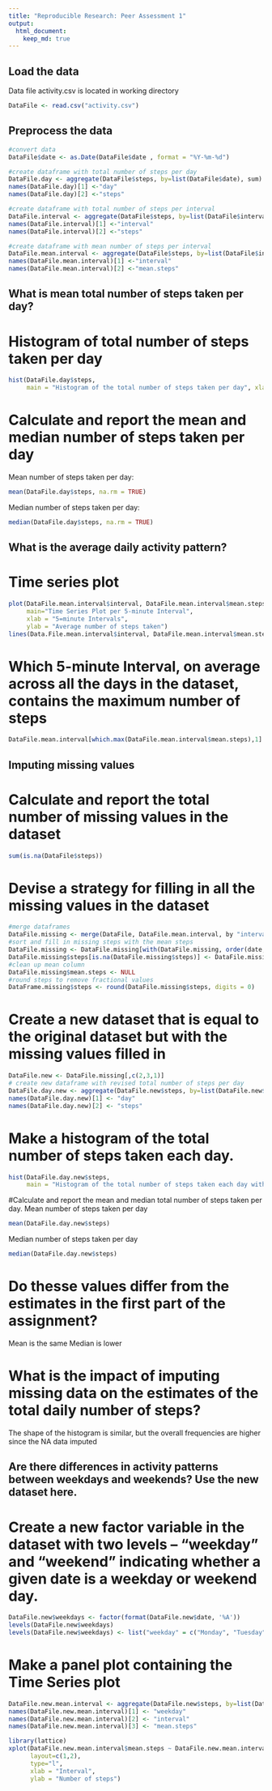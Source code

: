 ```yaml
---
title: "Reproducible Research: Peer Assessment 1"
output: 
  html_document:
    keep_md: true
---
```



## Load the data 

Data file activity.csv is located in working directory

```r
DataFile <- read.csv("activity.csv")

```
## Preprocess the data 

```r
#convert data
DataFile$date <- as.Date(DataFile$date , format = "%Y-%m-%d")

#create dataframe with total number of steps per day
DataFile.day <- aggregate(DataFile$steps, by=list(DataFile$date), sum)
names(DataFile.day)[1] <-"day"
names(DataFile.day)[2] <-"steps"

#create dataframe with total number of steps per interval
DataFile.interval <- aggregate(DataFile$steps, by=list(DataFile$interval), sum, na.rm=TRUE, na.action=NULL)
names(DataFile.interval)[1] <-"interval"
names(DataFile.interval)[2] <-"steps"

#create dataframe with mean number of steps per interval
DataFile.mean.interval <- aggregate(DataFile$steps, by=list(DataFile$interval), mean, na.rm=TRUE, na.action=NULL)
names(DataFile.mean.interval)[1] <-"interval"
names(DataFile.mean.interval)[2] <-"mean.steps"
```

## What is mean total number of steps taken per day?

# Histogram of total number of steps taken per day
```r
hist(DataFile.day$steps,
     main = "Histogram of the total number of steps taken per day", xlab = "Total number of steps taken per day")
```
# Calculate and report the mean and median number of steps taken per day
Mean number of steps taken per day:
```r
mean(DataFile.day$steps, na.rm = TRUE)
```
Median number of steps taken per day:
```r
median(DataFile.day$steps, na.rm = TRUE)
```

## What is the average daily activity pattern?

# Time series plot
```r
plot(DataFile.mean.interval$interval, DataFile.mean.interval$mean.steps, type="n",
     main="Time Series Plot per 5-minute Interval",
     xlab = "5=minute Intervals",
     ylab = "Average number of steps taken")
lines(Data.File.mean.interval$interval, DataFile.mean.interval$mean.steps, type="l")
```

# Which 5-minute Interval, on average across all the days in the dataset, contains the maximum number of steps
```r
DataFile.mean.interval[which.max(DataFile.mean.interval$mean.steps),1]
```

## Imputing missing values

# Calculate and report the total number of missing values in the dataset 
```r
sum(is.na(DataFile$steps))
```


# Devise a strategy for filling in all the missing values in the dataset
```r
#merge dataframes
DataFile.missing <- merge(DataFile, DataFile.mean.interval, by "interval", sort=FALSE)
#sort and fill in missing steps with the mean steps
DataFile.missing <- DataFile.missing[with(DataFile.missing, order(date, interval)), ]
DataFile.missing$steps[is.na(DataFile.missing$steps)] <- DataFile.missing$mean.steps[is.na(DataFile.missing$steps)]
#clean up mean column
DataFile.missing$mean.steps <- NULL
#round steps to remove fractional values
DataFrame.missing$steps <- round(DataFile.missing$steps, digits = 0)
```

# Create a new dataset that is equal to the original dataset but with the missing values filled in

```r
DataFile.new <- DataFile.missing[,c(2,3,1)]
# create new dataframe with revised total number of steps per day
DataFile.day.new <- aggregate(DataFile.new$steps, by=list(DataFile.new$date), sum)
names(DataFile.day.new)[1] <- "day"
names(DataFile.day.new)[2] <- "steps"
```

# Make a histogram of the total number of steps taken each day.
```r
hist(DataFile.day.new$steps,
     main = "Histogram of the total number of steps taken each day with missing data replaced", xlab = "Total number of steps taken each day")
```

#Calculate and report the mean and median total number of steps taken per day.
Mean number of steps taken per day
```r
mean(DataFile.day.new$steps)
```

Median number of steps taken per day
```r
median(DataFile.day.new$steps)
```
# Do thesse values differ from the estimates in the first part of the assignment?
Mean is the same
Median is lower

# What is the impact of imputing missing data on the estimates of the total daily number of steps?

The shape of the histogram is similar, but the overall frequencies are higher since the NA data imputed

## Are there differences in activity patterns between weekdays and weekends? Use the new dataset here.

# Create a new factor variable in the dataset with two levels -- "weekday" and "weekend" indicating whether a given date is a weekday or weekend day.

```r
DataFile.new$weekdays <- factor(format(DataFile.new$date, '%A'))
levels(DataFile.new$weekdays)
levels(DataFile.new$weekdays) <- list("weekday" = c("Monday", "Tuesday", "Wednesday", "Thursday", "Friday"), "weekend" = c("Saturday", "Sunday"))
```

# Make a panel plot containing the Time Series plot 

```r
DataFile.new.mean.interval <- aggregate(DataFile.new$steps, by=list(DataFile.new$weekdays, DataFile.new$interval), mean, na.rm=TRUE, na.action=NULL)
names(DataFile.new.mean.interval)[1] <- "weekday"
names(DataFile.new.mean.interval)[2] <- "interval"
names(DataFile.new.mean.interval)[3] <- "mean.steps"

library(lattice)
xplot(DataFile.new.mean.interval$mean.steps ~ DataFile.new.mean.interval$interval | DataFile.new interval$weekday,
      layout=c(1,2),
      type="l",
      xlab = "Interval",
      ylab = "Number of steps")
```

